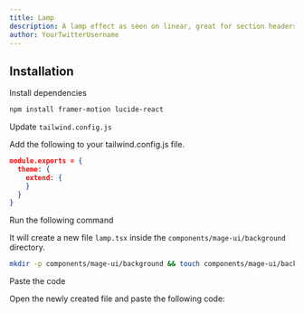 ```yaml
---
title: Lamp
description: A lamp effect as seen on linear, great for section headers.
author: YourTwitterUsername
---
```


<ComponentPreview name="background-lamp--docs" />

## Installation

<Steps>
<Step>Install dependencies</Step>

```bash
npm install framer-motion lucide-react
```

<Step>Update `tailwind.config.js`</Step>

Add the following to your tailwind.config.js file.

```json
module.exports = {
  theme: {
    extend: {
    }
  }
}
```

<Step>Run the following command</Step>

It will create a new file `lamp.tsx` inside the `components/mage-ui/background` directory.

```bash 
mkdir -p components/mage-ui/background && touch components/mage-ui/background/lamp.tsx
```

<Step>Paste the code</Step> 

Open the newly created file and paste the following code:

```jsx file=<rootDir>/mage-ui/background/lamp.tsx

```
</Steps>


